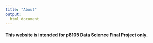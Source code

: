 ```yaml
---
title: "About"
output: 
  html_document
---
```



#### This website is intended for p8105 Data Science Final Project only. 
